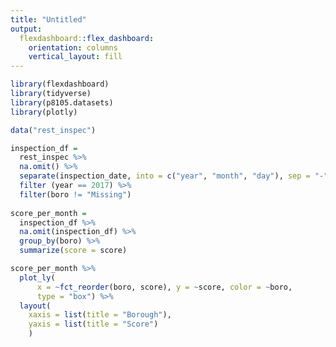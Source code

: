 ```yaml
---
title: "Untitled"
output: 
  flexdashboard::flex_dashboard:
    orientation: columns
    vertical_layout: fill
---
```


```r
library(flexdashboard)
library(tidyverse)
library(p8105.datasets)
library(plotly)
```

```r
data("rest_inspec")

inspection_df = 
  rest_inspec %>%
  na.omit() %>% 
  separate(inspection_date, into = c("year", "month", "day"), sep = "-") %>%
  filter (year == 2017) %>% 
  filter(boro != "Missing")
  
score_per_month = 
  inspection_df %>% 
  na.omit(inspection_df) %>% 
  group_by(boro) %>% 
  summarize(score = score) 
```

```r
score_per_month %>% 
  plot_ly(
      x = ~fct_reorder(boro, score), y = ~score, color = ~boro,
      type = "box") %>% 
  layout(
    xaxis = list(title = "Borough"),
    yaxis = list(title = "Score")
    )
```
